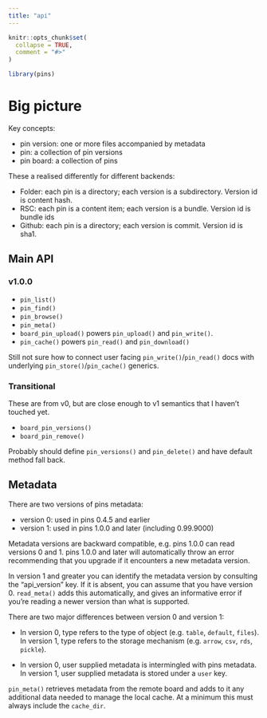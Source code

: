 ```yaml
---
title: "api"
---
```


```r
knitr::opts_chunk$set(
  collapse = TRUE,
  comment = "#>"
)
```

```r
library(pins)
```

# Big picture

Key concepts:

* pin version: one or more files accompanied by metadata
* pin: a collection of pin versions 
* pin board: a collection of pins

These a realised differently for different backends:

* Folder: each pin is a directory; each version is a subdirectory. Version id is content hash.
* RSC: each pin is a content item; each version is a bundle. Version id is bundle ids
* Github: each pin is a directory; each version is commit. Version id is sha1. 

## Main API

### v1.0.0

* `pin_list()`
* `pin_find()`
* `pin_browse()`
* `pin_meta()`
* `board_pin_upload()` powers `pin_upload()` and `pin_write()`. 
* `pin_cache()` powers `pin_read()` and `pin_download()`

Still not sure how to connect user facing `pin_write()`/`pin_read()` docs with underlying `pin_store()`/`pin_cache()` generics.

### Transitional

These are from v0, but are close enough to v1 semantics that I haven't touched yet.

* `board_pin_versions()`
* `board_pin_remove()`

Probably should define `pin_versions()` and `pin_delete()` and have default method fall back.

## Metadata

There are two versions of pins metadata:

* version 0: used in pins 0.4.5 and earlier
* version 1: used in pins 1.0.0 and later (including 0.99.9000)

Metadata versions are backward compatible, e.g. pins 1.0.0 can read versions 0 and 1. pins 1.0.0 and later will automatically throw an error recommending that you upgrade if it encounters a new metadata version.

In version 1 and greater you can identify the metadata version by consulting the "api_version" key. If it is absent, you can assume that you have version 0. `read_meta()` adds this automatically, and gives an informative error if you're reading a newer version than what is supported.

There are two major differences between version 0 and version 1:

* In version 0, type refers to the type of object (e.g. `table`, `default`, `files`).
  In version 1, type refers to the storage mechanism (e.g. `arrow`, `csv`, `rds`, `pickle`).

* In version 0, user supplied metadata is intermingled with pins metadata.
  In version 1, user supplied metadata is stored under a `user` key.

`pin_meta()` retrieves metadata from the remote board and adds to it any additional data needed to manage the local cache. At a minimum this must always include the `cache_dir`.
